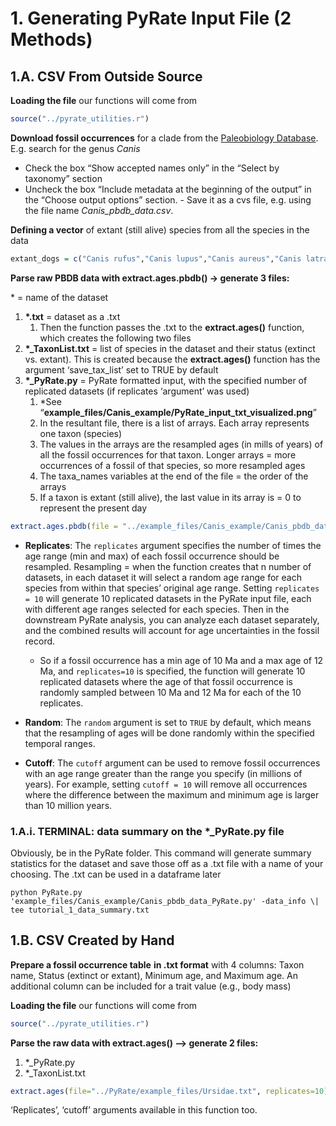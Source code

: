 # 1. Generating PyRate Input File (2 Methods)

## 1.A. CSV From Outside Source

**Loading the file** our functions will come from

```r
source("../pyrate_utilities.r")
```

**Download fossil occurrences** for a clade from the [Paleobiology Database](https://paleobiodb.org/classic/displayDownloadGenerator). E.g. search for the genus *Canis*

-   Check the box "Show accepted names only" in the "Select by taxonomy" section
-   Uncheck the box "Include metadata at the beginning of the output" in the "Choose output options" section. - Save it as a cvs file, e.g. using the file name *Canis_pbdb_data.csv*.

**Defining a vector** of extant (still alive) species from all the species in the data

```r
extant_dogs = c("Canis rufus","Canis lupus","Canis aureus","Canis latrans","Canis mesomelas","Canis anthus","Pseudalopex gymnocercus","Canis adustus","Canis familiaris")
```

**Parse raw PBDB data with extract.ages.pbdb() → generate 3 files:**

\* = name of the dataset

1.  **\*.txt** = dataset as a .txt
    1.  Then the function passes the .txt to the **extract.ages()** function, which creates the following two files
2.  **\*\_TaxonList.txt** = list of species in the dataset and their status (extinct vs. extant). This is created because the **extract.ages()** function has the argument 'save_tax_list' set to TRUE by default
3.  **\*\_PyRate.py** = PyRate formatted input, with the specified number of replicated datasets (if replicates 'argument' was used)
    1.  \*See "**example_files/Canis_example/PyRate_input_txt_visualized.png**"
    2.  In the resultant file, there is a list of arrays. Each array represents one taxon (species)
    3.  The values in the arrays are the resampled ages (in mills of years) of all the fossil occurrences for that taxon. Longer arrays = more occurrences of a fossil of that species, so more resampled ages
    4.  The taxa_names variables at the end of the file = the order of the arrays
    5.  If a taxon is extant (still alive), the last value in its array is = 0 to represent the present day

```r
extract.ages.pbdb(file = "../example_files/Canis_example/Canis_pbdb_data.csv", extant_species = extant_dogs)
```

-   **Replicates**: The `replicates` argument specifies the number of times the age range (min and max) of each fossil occurrence should be resampled. Resampling = when the function creates that n number of datasets, in each dataset it will select a random age range for each species from within that species' original age range. Setting `replicates = 10` will generate 10 replicated datasets in the PyRate input file, each with different age ranges selected for each species. Then in the downstream PyRate analysis, you can analyze each dataset separately, and the combined results will account for age uncertainties in the fossil record.

    -   So if a fossil occurrence has a min age of 10 Ma and a max age of 12 Ma, and `replicates=10` is specified, the function will generate 10 replicated datasets where the age of that fossil occurrence is randomly sampled between 10 Ma and 12 Ma for each of the 10 replicates.

-   **Random**: The `random` argument is set to `TRUE` by default, which means that the resampling of ages will be done randomly within the specified temporal ranges.

-   **Cutoff**: The `cutoff` argument can be used to remove fossil occurrences with an age range greater than the range you specify (in millions of years). For example, setting `cutoff = 10` will remove all occurrences where the difference between the maximum and minimum age is larger than 10 million years.

### 1.A.i. TERMINAL: data summary on the \*\_PyRate.py file

Obviously, be in the PyRate folder. This command will generate summary statistics for the dataset and save those off as a .txt file with a name of your choosing. The .txt can be used in a dataframe later

`python PyRate.py 'example_files/Canis_example/Canis_pbdb_data_PyRate.py' -data_info \| tee tutorial_1_data_summary.txt`

## 1.B. CSV Created by Hand

**Prepare a fossil occurrence table** **in .txt format** with 4 columns: Taxon name, Status (extinct or extant), Minimum age, and Maximum age. An additional column can be included for a trait value (e.g., body mass)

**Loading the file** our functions will come from

```r
source("../pyrate_utilities.r")
```

**Parse the raw data with extract.ages() –\> generate 2 files:**

1.  \*\_PyRate.py
2.  \*\_TaxonList.txt

```r
extract.ages(file="../PyRate/example_files/Ursidae.txt", replicates=10)
```

'Replicates', 'cutoff' arguments available in this function too.
